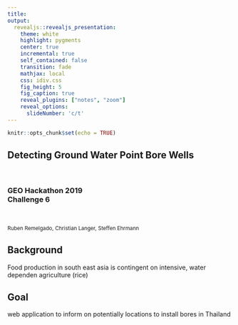 ```yaml
---
title: 
output:
  revealjs::revealjs_presentation:
    theme: white
    highlight: pygments
    center: true
    incremental: true
    self_contained: false
    transition: fade
    mathjax: local
    css: idiv.css
    fig_height: 5
    fig_caption: true
    reveal_plugins: ["notes", "zoom"]
    reveal_options:
      slideNumber: 'c/t'
---
```


```r
knitr::opts_chunk$set(echo = TRUE)
```

<section data-background="img/presentation-examples_1.png">

<div>
  <h1>
    <span class="highlight">Detecting Ground Water Point Bore Wells</span>
  </h1>
</div>

<br>

<div>
  <h3>
    <span class="white">GEO Hackathon 2019<br>Challenge 6</span>
  </h3>
</div>

<br>

<div>
  <p>
	<small><span class="white">Ruben Remelgado, Christian Langer, Steffen Ehrmann</span></small>
	</p>
</div>

</section>

## Background

Food production in south east asia is contingent on intensive, water dependen agriculture (rice)

## Goal

web application to inform on potentially locations to install bores in Thailand


